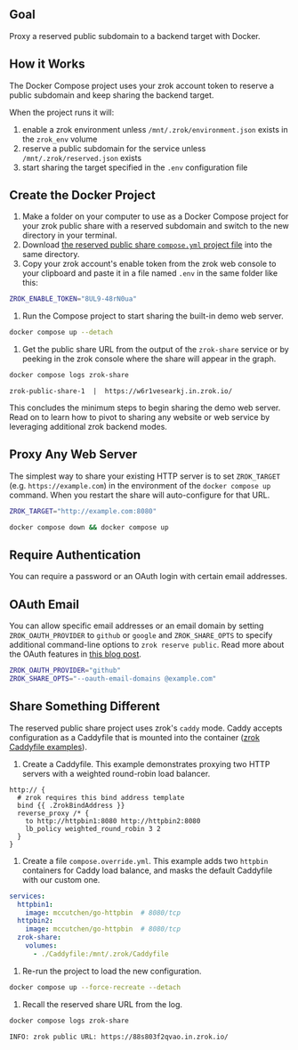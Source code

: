 ## Goal

Proxy a reserved public subdomain to a backend target with Docker.

## How it Works

The Docker Compose project uses your zrok account token to reserve a public subdomain and keep sharing the backend
target.

When the project runs it will:

1. enable a zrok environment unless `/mnt/.zrok/environment.json` exists in the `zrok_env` volume
1. reserve a public subdomain for the service unless `/mnt/.zrok/reserved.json` exists
1. start sharing the target specified in the `.env` configuration file

## Create the Docker Project

1. Make a folder on your computer to use as a Docker Compose project for your zrok public share with a reserved subdomain and switch to the new directory in your terminal.
1. Download [the reserved public share `compose.yml` project file](pathname:///zrok-public-reserved/compose.yml) into the same directory.
1. Copy your zrok account's enable token from the zrok web console to your clipboard and paste it in a file named `.env` in the same folder like this:

  ```bash title=".env"
  ZROK_ENABLE_TOKEN="8UL9-48rN0ua"
  ```

1. Run the Compose project to start sharing the built-in demo web server.

  ```bash
  docker compose up --detach
  ```

1. Get the public share URL from the output of the `zrok-share` service or by peeking in the zrok console where the share will appear in the graph.

  ```bash
  docker compose logs zrok-share
  ```

  ```buttonless title="Output"
  zrok-public-share-1  |  https://w6r1vesearkj.in.zrok.io/
  ```

This concludes the minimum steps to begin sharing the demo web server. Read on to learn how to pivot to sharing any website or web service by leveraging additional zrok backend modes.

## Proxy Any Web Server

The simplest way to share your existing HTTP server is to set `ZROK_TARGET` (e.g. `https://example.com`) in the environment of the `docker compose up` command. When you restart the share will auto-configure for that URL.

```bash title=".env"
ZROK_TARGET="http://example.com:8080"
```

```bash
docker compose down && docker compose up
```

## Require Authentication

You can require a password or an OAuth login with certain email addresses.

## OAuth Email

You can allow specific email addresses or an email domain by setting `ZROK_OAUTH_PROVIDER` to `github` or `google` and `ZROK_SHARE_OPTS` to specify additional command-line options to `zrok reserve public`. Read more about the OAuth features in [this blog post](https://blog.openziti.io/the-zrok-oauth-public-frontend).

```bash title=".env"
ZROK_OAUTH_PROVIDER="github"
ZROK_SHARE_OPTS="--oauth-email-domains @example.com"
```

## Share Something Different

The reserved public share project uses zrok's `caddy` mode. Caddy accepts configuration as a Caddyfile that is mounted into the container ([zrok Caddyfile examples](https://github.com/openziti/zrok/tree/main/etc/caddy)).

1. Create a Caddyfile. This example demonstrates proxying two HTTP servers with a weighted round-robin load balancer.

  ```console title="Caddyfile"
  http:// {
    # zrok requires this bind address template
    bind {{ .ZrokBindAddress }}
    reverse_proxy /* {
      to http://httpbin1:8080 http://httpbin2:8080
      lb_policy weighted_round_robin 3 2
    }
  }
  ```

1. Create a file `compose.override.yml`. This example adds two `httpbin` containers for Caddy load balance, and masks the default Caddyfile with our custom one.

  ```yaml title="compose.override.yml"
  services:
    httpbin1:
      image: mccutchen/go-httpbin  # 8080/tcp
    httpbin2:
      image: mccutchen/go-httpbin  # 8080/tcp
    zrok-share:
      volumes:
        - ./Caddyfile:/mnt/.zrok/Caddyfile
  ```

1. Re-run the project to load the new configuration.

  ```bash
  docker compose up --force-recreate --detach
  ```

1. Recall the reserved share URL from the log.

  ```bash
  docker compose logs zrok-share
  ```

  ```buttonless title="Output"
  INFO: zrok public URL: https://88s803f2qvao.in.zrok.io/
  ```
